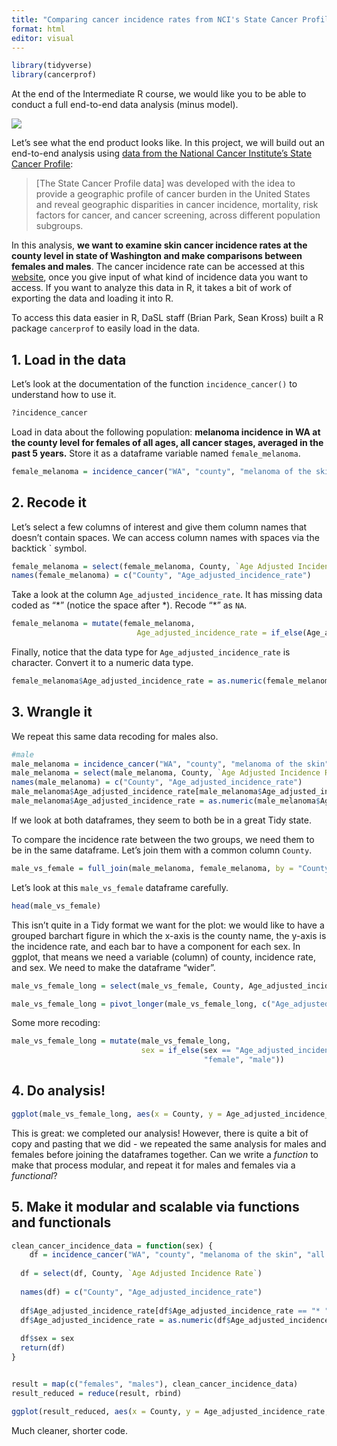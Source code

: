 ```yaml
---
title: "Comparing cancer incidence rates from NCI's State Cancer Profile"
format: html
editor: visual
---
```


```r
library(tidyverse)
library(cancerprof)
```

At the end of the Intermediate R course, we would like you to be able to conduct a full end-to-end data analysis (minus model).

![](https://d33wubrfki0l68.cloudfront.net/571b056757d68e6df81a3e3853f54d3c76ad6efc/32d37/diagrams/data-science.png)

Let's see what the end product looks like. In this project, we will build out an end-to-end analysis using [data from the National Cancer Institute's State Cancer Profile](https://statecancerprofiles.cancer.gov/index.html):

> \[The State Cancer Profile data\] was developed with the idea to provide a geographic profile of cancer burden in the United States and reveal geographic disparities in cancer incidence, mortality, risk factors for cancer, and cancer screening, across different population subgroups.

In this analysis, **we want to examine skin cancer incidence rates at the county level in state of Washington and make comparisons between females and males**. The cancer incidence rate can be accessed at this [website](https://statecancerprofiles.cancer.gov/incidencerates/index.php), once you give input of what kind of incidence data you want to access. If you want to analyze this data in R, it takes a bit of work of exporting the data and loading it into R.

To access this data easier in R, DaSL staff (Brian Park, Sean Kross) built a R package `cancerprof` to easily load in the data.

## 1. Load in the data

Let's look at the documentation of the function `incidence_cancer()` to understand how to use it.

```r
?incidence_cancer
```

Load in data about the following population: **melanoma incidence in WA at the county level for females of all ages, all cancer stages, averaged in the past 5 years.** Store it as a dataframe variable named `female_melanoma`.

```r
female_melanoma = incidence_cancer("WA", "county", "melanoma of the skin", "all races (includes hispanic)", "females", "all ages", "all stages", "latest 5 year average")
```

## 2. Recode it

Let's select a few columns of interest and give them column names that doesn't contain spaces. We can access column names with spaces via the backtick \` symbol.

```r
female_melanoma = select(female_melanoma, County, `Age Adjusted Incidence Rate`)
names(female_melanoma) = c("County", "Age_adjusted_incidence_rate")
```

Take a look at the column `Age_adjusted_incidence_rate`. It has missing data coded as "\* " (notice the space after \*). Recode "\* " as `NA`.

```r
female_melanoma = mutate(female_melanoma, 
                            Age_adjusted_incidence_rate = if_else(Age_adjusted_incidence_rate == "* ", NA, Age_adjusted_incidence_rate))
```

Finally, notice that the data type for `Age_adjusted_incidence_rate` is character. Convert it to a numeric data type.

```r
female_melanoma$Age_adjusted_incidence_rate = as.numeric(female_melanoma$Age_adjusted_incidence_rate)
```

## 3. Wrangle it

We repeat this same data recoding for males also.

```r
#male
male_melanoma = incidence_cancer("WA", "county", "melanoma of the skin", "all races (includes hispanic)", "males", "all ages", "all stages", "latest 5 year average")
male_melanoma = select(male_melanoma, County, `Age Adjusted Incidence Rate`)
names(male_melanoma) = c("County", "Age_adjusted_incidence_rate")
male_melanoma$Age_adjusted_incidence_rate[male_melanoma$Age_adjusted_incidence_rate == "* "] = NA
male_melanoma$Age_adjusted_incidence_rate = as.numeric(male_melanoma$Age_adjusted_incidence_rate)
```

If we look at both dataframes, they seem to both be in a great Tidy state.

To compare the incidence rate between the two groups, we need them to be in the same dataframe. Let's join them with a common column `County`.

```r
male_vs_female = full_join(male_melanoma, female_melanoma, by = "County", suffix = c(".male", ".female"))
```

Let's look at this `male_vs_female` dataframe carefully.

```r
head(male_vs_female)
```

This isn't quite in a Tidy format we want for the plot: we would like to have a grouped barchart figure in which the x-axis is the county name, the y-axis is the incidence rate, and each bar to have a component for each sex. In ggplot, that means we need a variable (column) of county, incidence rate, and sex. We need to make the dataframe "wider".

```r
male_vs_female_long = select(male_vs_female, County, Age_adjusted_incidence_rate.male, Age_adjusted_incidence_rate.female)

male_vs_female_long = pivot_longer(male_vs_female_long, c("Age_adjusted_incidence_rate.male", "Age_adjusted_incidence_rate.female"), names_to = "sex", values_to = "Age_adjusted_incidence_rate")
```

Some more recoding:

```r
male_vs_female_long = mutate(male_vs_female_long, 
                             sex = if_else(sex == "Age_adjusted_incidence_rate.female",
                                           "female", "male"))
```

## 4. Do analysis!

```r
ggplot(male_vs_female_long, aes(x = County, y = Age_adjusted_incidence_rate, fill = sex)) + geom_bar(position="dodge", stat="identity") + theme(axis.text.x = element_text(angle = 90)) + labs(title = "Melanoma", y = "Incidence Rate per 100k people, avg. over 5 years")
```

This is great: we completed our analysis! However, there is quite a bit of copy and pasting that we did - we repeated the same analysis for males and females before joining the dataframes together. Can we write a *function* to make that process modular, and repeat it for males and females via a *functional*?

## 5. Make it modular and scalable via functions and functionals

```r
clean_cancer_incidence_data = function(sex) {
    df = incidence_cancer("WA", "county", "melanoma of the skin", "all races (includes hispanic)", sex, "all ages", "all stages", "latest 5 year average")
  
  df = select(df, County, `Age Adjusted Incidence Rate`)
  
  names(df) = c("County", "Age_adjusted_incidence_rate")
  
  df$Age_adjusted_incidence_rate[df$Age_adjusted_incidence_rate == "* "] = NA
  df$Age_adjusted_incidence_rate = as.numeric(df$Age_adjusted_incidence_rate)
  
  df$sex = sex
  return(df)
}


result = map(c("females", "males"), clean_cancer_incidence_data)
result_reduced = reduce(result, rbind)
```

```r
ggplot(result_reduced, aes(x = County, y = Age_adjusted_incidence_rate, fill = sex)) + geom_bar(position="dodge", stat="identity") + theme(axis.text.x = element_text(angle = 90)) + labs(title = "Melanoma", y = "Incidence Rate per 100k people, avg. over 5 years")
```

Much cleaner, shorter code.
